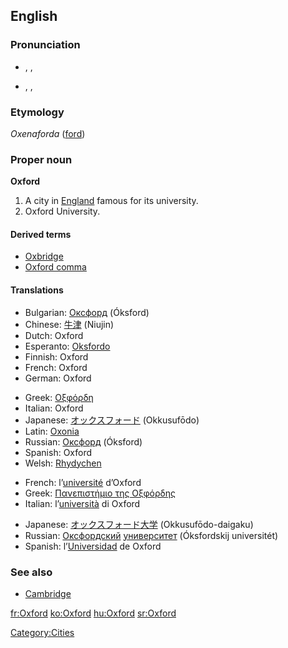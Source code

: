 ==English==

===Pronunciation===
* {{a|UK}} {{enPR|ŏks'fəd}}, {{IPA|/ˈɒksfəd/}}, {{SAMPA|/"Qksf@d/}}
* {{a|US}} {{enPR|äks'fərd}}, {{IPA|/ˈɑksfɚd/}}, {{SAMPA|/"Aksf@`d/}}

===Etymology===
''Oxenaforda'' ([[ford]])

===Proper noun===
'''Oxford'''
{{wikipedia}}

# A city in [[England]] famous for its university.
# Oxford University.

====Derived terms====
* [[Oxbridge]]
* [[Oxford comma]]

====Translations====
{{trans-top|city}}
* Bulgarian: [[Оксфорд]] (Óksford) {{m}}
* Chinese: [[牛津]] (Niujin)
* Dutch: Oxford
* Esperanto: [[Oksfordo]]
* Finnish: Oxford
* French: Oxford
* German: Oxford
{{trans-mid}}
* Greek: [[Οξφόρδη]]
* Italian: Oxford
* Japanese: [[オックスフォード]] (Okkusufōdo)
* Latin: [[Oxonia]]
* Russian: [[Оксфорд]] (Óksford) {{m}}
* Spanish: Oxford
* Welsh: [[Rhydychen]]
{{trans-bottom}}

{{trans-top|university}}
* French: l’[[université]] d’Oxford {{f}}
* Greek: [[Πανεπιστήμιο της Οξφόρδης]]
* Italian: l’[[università]] di Oxford {{f}}
{{trans-mid}}
* Japanese: [[オックスフォード]][[大学]] (Okkusufōdo-daigaku)
* Russian: [[Оксфордский]] [[университет]] (Óksfordskij universitét) {{m}}
* Spanish: l’[[Universidad]] de Oxford {{f}}
{{trans-bottom}}

===See also===
* [[Cambridge]]

[[Category:Cities]]

[[fr:Oxford]]
[[ko:Oxford]]
[[hu:Oxford]]
[[sr:Oxford]]